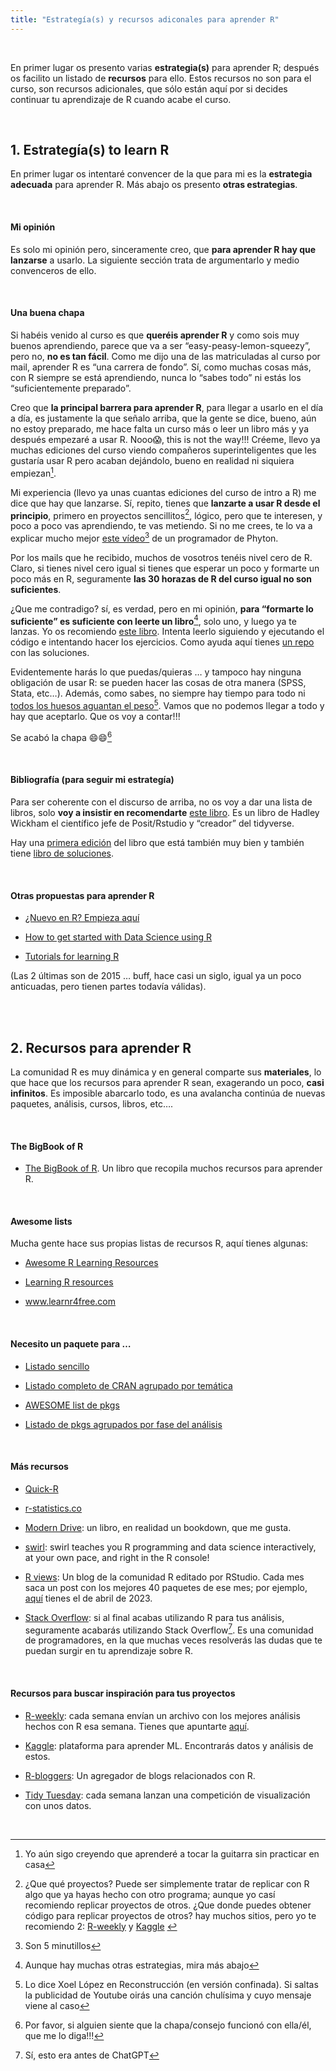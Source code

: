 ```yaml
---
title: "Estrategía(s) y recursos adiconales para aprender R"
---
```


<br>

En primer lugar os presento varias **estrategia(s)** para aprender R; después os facilito un listado de **recursos** para ello. Estos recursos no son para el curso, son recursos adicionales, que sólo están aquí por si decides continuar tu aprendizaje de R cuando acabe el curso.

<br>

## 1. Estrategía(s) to learn R

En primer lugar os intentaré convencer de la que para mi es la **estrategia adecuada** para aprender R. Más abajo os presento **otras estrategias**. 

<br>


::: {.callout-important appearance="default" icon="false"}
#### Mi opinión

Es solo mi opinión pero, sinceramente creo, que **para aprender R hay que lanzarse** a usarlo. La siguiente sección trata de argumentarlo y medio convenceros de ello.
:::

<br>

#### Una buena chapa

Si habéis venido al curso es que **queréis aprender R** y como sois muy buenos aprendiendo, parece que va a ser "easy-peasy-lemon-squeezy", pero no, **no es tan fácil**. Como me dijo una de las matriculadas al curso por mail, aprender R es "una carrera de fondo". Sí, como muchas cosas más, con R siempre se está aprendiendo, nunca lo "sabes todo" ni estás los "suficientemente preparado". 

Creo que **la principal barrera para aprender R**, para llegar a usarlo en el día a día, es justamente la que señalo arriba, que la gente se dice, bueno, aún no estoy preparado, me hace falta un curso más o leer un libro más y ya después empezaré a usar R. Nooo😱, this is not the way!!! Créeme, llevo ya muchas ediciones del curso viendo compañeros superinteligentes que les gustaría usar R pero acaban dejándolo, bueno en realidad ni siquiera empiezan^[Yo aún sigo creyendo que aprenderé a tocar la guitarra sin practicar en casa].

Mi experiencia (llevo ya unas cuantas ediciones del curso de intro a R) me dice que hay que lanzarse. Sí, repito, tienes que **lanzarte a usar R desde el principio**, primero en proyectos sencillitos^[¿Que qué proyectos? Puede ser simplemente tratar de replicar con R algo que ya hayas hecho con otro programa; aunque yo casí recomiendo replicar proyectos de otros. ¿Que donde puedes obtener código para replicar proyectos de otros? hay muchos sitios, pero yo te recomiendo 2: [R-weekly](https://rweekly.org/){target="_blank"} y  [Kaggle](https://www.kaggle.com/datasets){target="_blank"} ], lógico, pero que te interesen, y poco a poco vas aprendiendo, te vas metiendo. Si no me crees, te lo va a explicar mucho mejor [este vídeo](https://www.youtube.com/watch?v=_5LhYsKpOOA){target="_blank"}^[Son 5 minutillos] de un programador de Phyton.

Por los mails que he recibido, muchos de vosotros tenéis nivel cero de R. Claro, si tienes nivel cero igual si tienes que esperar un poco y formarte un poco más en R, seguramente **las 30 horazas de R del curso igual no son suficientes**.

¿Que me contradigo? sí, es verdad, pero en mi opinión, **para "formarte lo suficiente" es suficiente con leerte un libro**^[Aunque hay muchas otras estrategias, mira más abajo], solo uno, y luego ya te lanzas. Yo os recomiendo [este libro](https://r4ds.hadley.nz/){target="_blank"}. Intenta leerlo siguiendo y ejecutando el código e intentando hacer los ejercicios. Como ayuda aquí tienes [un repo](https://github.com/nhs-r-community/r4ds-ed2-exercise-solutions){target="_blank"} con las soluciones. 

Evidentemente harás lo que puedas/quieras ... y tampoco hay ninguna obligación de usar R: se pueden hacer las cosas de otra manera (SPSS, Stata, etc...). Además, como sabes, no siempre hay tiempo para todo ni [todos los huesos aguantan el peso](https://www.youtube.com/watch?v=YDi93857xFQ){target="_blank"}^[Lo dice Xoel López en Reconstrucción (en versión confinada). Si saltas la publicidad de Youtube oirás una canción chulísima y cuyo mensaje viene al caso]. Vamos que no podemos llegar a todo y hay que aceptarlo. Que os voy a contar!!! 

Se acabó la chapa 😄😄^[Por favor, si alguien siente que la chapa/consejo funcionó con ella/él, que me lo diga!!!]

<br>

#### Bibliografía (para seguir mi estrategía)

Para ser coherente con el discurso de arriba, no os voy a dar una lista de libros, solo **voy a insistir en recomendarte** [este libro](https://r4ds.hadley.nz/){target="_blank"}. Es un libro de Hadley Wickham el científico jefe de Posit/Rstudio y "creador" del tidyverse.

Hay una [primera edición](https://r4ds.had.co.nz/){target="_blank"} del libro que está también muy bien y también tiene [libro de soluciones](https://jrnold.github.io/r4ds-exercise-solutions/){target="_blank"}.

<br>


#### Otras propuestas para aprender R

- [¿Nuevo en R? Empieza aquí](https://www.bigbookofr.com/new-to-r-start-here)


-   [How to get started with Data Science using R](https://www.r-bloggers.com/how-to-get-started-with-data-science-using-r/){target="_blank"}

-   [Tutorials for learning R](https://www.r-bloggers.com/how-to-learn-r-2/#h.nl3rvdr3ycsc){target="_blank"}

(Las 2 últimas son de 2015 ... buff, hace casi un siglo, igual ya un poco anticuadas, pero tienen partes todavía válidas).

<br><br>


## 2. Recursos para aprender R

La comunidad R es muy dinámica y en general comparte sus **materiales**, lo que hace que los recursos para aprender R sean, exagerando un poco, **casi infinitos**. Es imposible abarcarlo todo, es una avalancha continúa de nuevas paquetes, análisis, cursos, libros, etc....

<br>

#### The BigBook of R

-  [The BigBook of R](https://www.bigbookofr.com/){target="_blank"}. Un libro que recopila muchos recursos para aprender R.

<br>

#### Awesome lists

Mucha gente hace sus propias listas de recursos R, aquí tienes algunas:

-   [Awesome R Learning Resources](https://github.com/iamericfletcher/awesome-r-learning-resources){target="_blank"}

-   [Learning R resources](https://github.com/Joscelinrocha/Learning-R-Resources){target="_blank"}

-   [www.learnr4free.com](https://www.learnr4free.com/en/index.html){target="_blank"}

<br>


#### Necesito un paquete para ...

-   [Listado sencillo](https://support.rstudio.com/hc/en-us/articles/201057987-Quick-list-of-useful-R-packages){target="_blank"}

-   [Listado completo de CRAN agrupado por temática](https://cran.r-project.org/web/views/){target="_blank"}

-   [AWESOME list de pkgs](https://github.com/qinwf/awesome-R){target="_blank"}

-   [Listado de pkgs agrupados por fase del análisis](https://github.com/rstudio/RStartHere?utm_content=buffercf5d8&utm_medium=social&utm_source=twitter.com&utm_campaign=buffer){target="_blank"}

<br>


#### Más recursos

-   [Quick-R](http://www.statmethods.net/){target="_blank"}

-   [r-statistics.co](http://r-statistics.co/){target="_blank"}

-   [Modern Drive](https://moderndive.com/){target="_blank"}: un libro, en realidad un bookdown, que me gusta.

-   [swirl](https://swirlstats.com/){target="_blank"}: swirl teaches you R programming and data science interactively, at your own pace, and right in the R console!

-   [R views](https://rviews.rstudio.com/){target="_blank"}: Un blog de la comunidad R editado por RStudio. Cada mes saca un post con los mejores 40 paquetes de ese mes; por ejemplo, [aquí](https://rviews.rstudio.com/2023/05/25/april-2023-top-40-new-cran-packages/) tienes el de abril de 2023.

-   [Stack Overflow](http://stackoverflow.com/questions/tagged/r){target="_blank"}: si al final acabas utilizando R para tus análisis, seguramente acabarás utilizando Stack Overflow^[Sí, esto era antes de ChatGPT]. Es una comunidad de programadores, en la que muchas veces resolverás las dudas que te puedan surgir en tu aprendizaje sobre R.

<br>

#### Recursos para buscar inspiración para tus proyectos

-   [R-weekly](https://rweekly.org/){target="_blank"}: cada semana envían un archivo con los mejores análisis hechos con R esa semana. Tienes que apuntarte [aquí](https://feedburner.google.com/fb/a/mailverify?uri=rweekly&loc=en_US).

-   [Kaggle](https://www.kaggle.com/datasets){target="_blank"}: plataforma para aprender ML. Encontrarás datos y análisis de estos.

-   [R-bloggers](https://www.r-bloggers.com/){target="_blank"}: Un agregador de blogs relacionados con R.

-   [Tidy Tuesday](https://github.com/rfordatascience/tidytuesday){target="_blank"}: cada semana lanzan una competición de visualización con unos datos.

<br>

